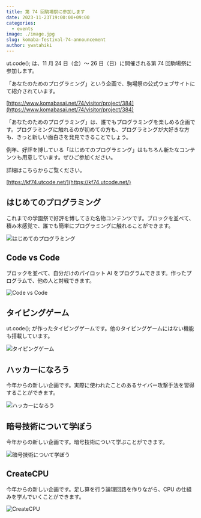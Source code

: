 ```yaml
---
title: 第 74 回駒場祭に参加します
date: 2023-11-23T19:00:00+09:00
categories:
  - events
image: ./image.jpg
slug: komaba-festival-74-announcement
author: ywatahiki
---
```


ut.code(); は、11 月 24 日（金）〜 26 日（日）に開催される第 74 回駒場祭に参加します。

「あなたのためのプログラミング」という企画で、駒場祭の公式ウェブサイトにて紹介されています。

[https://www.komabasai.net/74/visitor/project/384](https://www.komabasai.net/74/visitor/project/384)

「あなたのためのプログラミング」は、誰でもプログラミングを楽しめる企画です。プログラミングに触れるのが初めての方も、プログラミングが大好きな方も、きっと新しい面白さを発見できることでしょう。

例年、好評を博している「はじめてのプログラミング」はもちろん新たなコンテンツも用意しています。ぜひご参加ください。

詳細はこちらからご覧ください。

[https://kf74.utcode.net/](https://kf74.utcode.net/)

## はじめてのプログラミング

これまでの学園祭で好評を博してきた名物コンテンツです。ブロックを並べて、積み木感覚で、誰でも簡単にプログラミングに触れることができます。

![はじめてのプログラミング](./first-time-programming.png)

## Code vs Code

ブロックを並べて、自分だけのパイロット AI をプログラムできます。作ったプログラムで、他の人と対戦できます。

![Code vs Code](./code-vs-code.png)

## タイピングゲーム

ut.code(); が作ったタイピングゲームです。他のタイピングゲームにはない機能も搭載しています。

![タイピングゲーム](./typing-game.png)

## ハッカーになろう

今年からの新しい企画です。実際に使われたことのあるサイバー攻撃手法を習得することができます。

![ハッカーになろう](./hacker.png)

## 暗号技術について学ぼう

今年からの新しい企画です。暗号技術について学ぶことができます。

![暗号技術について学ぼう](./cryptography.png)

## CreateCPU

今年からの新しい企画です。足し算を行う論理回路を作りながら、CPU の仕組みを学んでいくことができます。

![CreateCPU](./create-cpu.png)

